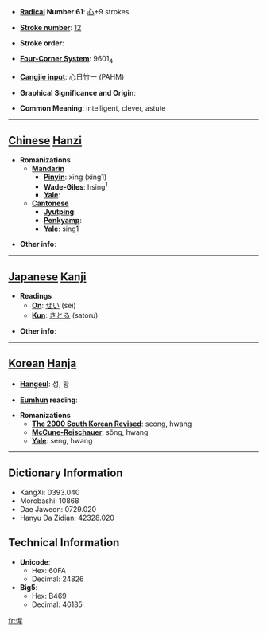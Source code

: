 * '''[[Wiktionary:Chinese radical index| Radical]] Number 61''': [[Wiktionary:Chinese radical index 心|心]]+9 strokes

* '''[[Wiktionary:Chinese total strokes index|Stroke number]]''': [[Wiktionary:Chinese total strokes index 12|12]]

* '''Stroke order''': 

* '''[[Wiktionary:Chinese four corner index|Four-Corner System]]''': 9601<sub>4</sub>

* '''[[Wiktionary:Chinese Cangjie index|Cangjie input]]''': 心日竹一 (PAHM)

* '''Graphical Significance and Origin''': 

* '''Common Meaning''': intelligent, clever, astute

----

== [[Chinese]] [[Hanzi]] ==

* '''Romanizations'''
** '''[[Mandarin]]'''
*** '''[[Pinyin]]''': xīng (xing1)
*** '''[[Wade-Giles]]''': hsing<sup>1</sup>
*** '''[[Yale]]''': 
** '''[[Cantonese]]'''
*** '''[[Jyutping]]''':
*** '''[[Penkyamp]]''': 
*** '''[[Yale]]''': sing1

* '''Other info''': 

----

== [[Japanese]] [[Kanji]] ==

* '''Readings'''
** '''[[On]]''': [[せい]] (sei)
** '''[[Kun]]''': [[さとる]] (satoru)

* '''Other info''':  

----

== [[Korean]] [[Hanja]] ==

* '''[[Hangeul]]''': 성, 황

* '''[[Eumhun]] reading''': 

* '''Romanizations'''
** '''[[The 2000 South Korean Revised Romanization|The 2000 South Korean Revised]]''': seong, hwang
** '''[[McCune-Reischauer]]''': sŏng, hwang
** '''[[Yale]]''': seng, hwang

----

== Dictionary Information ==

* KangXi: 0393.040
* Morobashi: 10868
* Dae Jaweon: 0729.020
* Hanyu Da Zidian: 42328.020

== Technical Information ==

* '''Unicode''':
** Hex: 60FA
** Decimal: 24826
* '''Big5''':
** Hex: B469
** Decimal: 46185

[[fr:惺]]